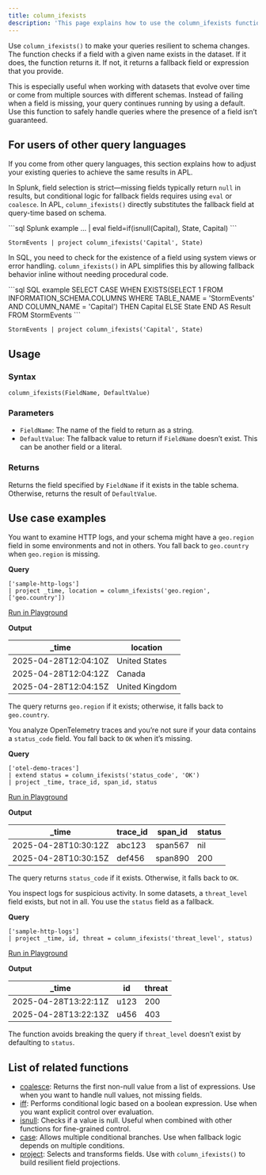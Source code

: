 ```yaml
---
title: column_ifexists
description: 'This page explains how to use the column_ifexists function in APL.'
---
```


Use `column_ifexists()` to make your queries resilient to schema changes. The function checks if a field with a given name exists in the dataset. If it does, the function returns it. If not, it returns a fallback field or expression that you provide.

This is especially useful when working with datasets that evolve over time or come from multiple sources with different schemas. Instead of failing when a field is missing, your query continues running by using a default. Use this function to safely handle queries where the presence of a field isn’t guaranteed.

## For users of other query languages

If you come from other query languages, this section explains how to adjust your existing queries to achieve the same results in APL.

<AccordionGroup>
<Accordion title="Splunk SPL users">

In Splunk, field selection is strict—missing fields typically return `null` in results, but conditional logic for fallback fields requires using `eval` or `coalesce`. In APL, `column_ifexists()` directly substitutes the fallback field at query-time based on schema.

<CodeGroup>
```sql Splunk example
... | eval field=if(isnull(Capital), State, Capital)
```

```kusto APL equivalent
StormEvents | project column_ifexists('Capital', State)
```
</CodeGroup>

</Accordion>
<Accordion title="ANSI SQL users">

In SQL, you need to check for the existence of a field using system views or error handling. `column_ifexists()` in APL simplifies this by allowing fallback behavior inline without needing procedural code.

<CodeGroup>
```sql SQL example
SELECT CASE 
  WHEN EXISTS(SELECT 1 FROM INFORMATION_SCHEMA.COLUMNS 
              WHERE TABLE_NAME = 'StormEvents' AND COLUMN_NAME = 'Capital') 
  THEN Capital ELSE State END AS Result
FROM StormEvents
```

```kusto APL equivalent
StormEvents | project column_ifexists('Capital', State)
```
</CodeGroup>

</Accordion>
</AccordionGroup>

## Usage

### Syntax

```kusto
column_ifexists(FieldName, DefaultValue)
```

### Parameters

- `FieldName`: The name of the field to return as a string.
- `DefaultValue`: The fallback value to return if `FieldName` doesn’t exist. This can be another field or a literal.

### Returns

Returns the field specified by `FieldName` if it exists in the table schema. Otherwise, returns the result of `DefaultValue`.

## Use case examples

<Tabs>
<Tab title="Log analysis">

You want to examine HTTP logs, and your schema might have a `geo.region` field in some environments and not in others. You fall back to `geo.country` when `geo.region` is missing.

**Query**

```kusto
['sample-http-logs']
| project _time, location = column_ifexists('geo.region', ['geo.country'])
```

[Run in Playground](https://play.axiom.co/axiom-play-qf1k/query?initForm=%7B%22apl%22%3A%22%5B'sample-http-logs'%5D%20%7C%20project%20_time%2C%20location%20%3D%20column_ifexists('geo.region'%2C%20%5B'geo.country'%5D)%22%7D)

**Output**

| _time                | location       |
|----------------------|----------------|
| 2025-04-28T12:04:10Z | United States  |
| 2025-04-28T12:04:12Z | Canada         |
| 2025-04-28T12:04:15Z | United Kingdom |

The query returns `geo.region` if it exists; otherwise, it falls back to `geo.country`.

</Tab>
<Tab title="OpenTelemetry traces">

You analyze OpenTelemetry traces and you’re not sure if your data contains a `status_code` field. You fall back to `OK` when it’s missing.

**Query**

```kusto
['otel-demo-traces']
| extend status = column_ifexists('status_code', 'OK')
| project _time, trace_id, span_id, status
```

[Run in Playground](https://play.axiom.co/axiom-play-qf1k/query?initForm=%7B%22apl%22%3A%22%5B'otel-demo-traces'%5D%20%7C%20extend%20status%20%3D%20column_ifexists('status_code'%2C%20'OK')%20%7C%20project%20_time%2C%20trace_id%2C%20span_id%2C%20status%22%7D)

**Output**

| _time                | trace_id     | span_id     | status |
|---------------------|--------------|-------------|--------|
| 2025-04-28T10:30:12Z | abc123       | span567     | nil  |
| 2025-04-28T10:30:15Z | def456       | span890     | 200    |

The query returns `status_code` if it exists. Otherwise, it falls back to `OK`.

</Tab>
<Tab title="Security logs">

You inspect logs for suspicious activity. In some datasets, a `threat_level` field exists, but not in all. You use the `status` field as a fallback.

**Query**

```kusto
['sample-http-logs']
| project _time, id, threat = column_ifexists('threat_level', status)
```

[Run in Playground](https://play.axiom.co/axiom-play-qf1k/query?initForm=%7B%22apl%22%3A%22%5B'sample-http-logs'%5D%20%7C%20project%20_time%2C%20id%2C%20threat%20%3D%20column_ifexists('threat_level'%2C%20status)%22%7D)

**Output**

| _time                | id     | threat |
|---------------------|--------|--------|
| 2025-04-28T13:22:11Z | u123   | 200    |
| 2025-04-28T13:22:13Z | u456   | 403    |

The function avoids breaking the query if `threat_level` doesn’t exist by defaulting to `status`.

</Tab>
</Tabs>

## List of related functions

- [coalesce](/apl/scalar-functions/string-functions#coalesce): Returns the first non-null value from a list of expressions. Use when you want to handle null values, not missing fields.
- [iff](/apl/scalar-functions/conditional-function#iff): Performs conditional logic based on a boolean expression. Use when you want explicit control over evaluation.
- [isnull](/apl/scalar-functions/string-functions#isnull): Checks if a value is null. Useful when combined with other functions for fine-grained control.
- [case](/apl/scalar-functions/conditional-function#case): Allows multiple conditional branches. Use when fallback logic depends on multiple conditions.
- [project](/apl/tabular-operators/project-operator): Selects and transforms fields. Use with `column_ifexists()` to build resilient field projections.